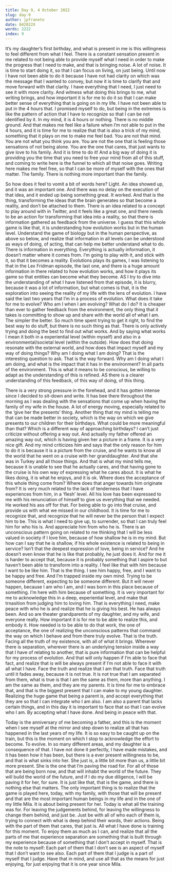 ```yaml
---
title: Day 9, 4 October 2022
slug: day-9
author: jpfraneto
date: 042022X
words: 2222
index: 9
---
```


It’s my daughter’s first birthday, and what is present in me is this willingness to feel different from what I feel. There is a constant sensation present in me related to not being able to provide myself what I need in order to make the progress that I need to make, and that is bringing noise. A lot of noise. It is time to start doing it, so that I can focus on living, on just being. Until now I have not been able to do it because I have not had clarity on which was the message that I wanted to convey, but now it is time to clarify that and move forward with that clarity. I have everything that I need, I just need to see it with more clarity. And witness what doing this brings to me, what writing brings, and how important it is for me to do it so that I can make better sense of everything that is going on in my life. I have not been able to put in the 4 hours that. I promised myself to do, but being in the extremes is like the pattern of action that I have to recognize so that I can be not identified by it. In my mind, it is 4 hours or nothing. There is no middle ground. And that makes me feel like a failure when I’m not able to put in the 4 hours, and it is time for me to realize that that is also a trick of my mind, something that it plays on me to make me feel bad. You are not that mind. You are not what you think you are. You are not the one that is feeling those sensations of not being alone. You are the one that cares, that just wants to give love to his family. And it is time to do it! And a big way of doing it is providing you the time that you need to free your mind from all of this stuff, and coming to write here is the funnel to which all that noise goes. Writing here makes me feel free, so that I can be more of myself with the ones that matter. The family. There is nothing more important than the family.

So how does it feel to vomit a bit of words here? Light. An idea showed up, and it was an important one. And there was no delay on the execution of that idea, and it ended up being something great. It worked. And that is the thing, transforming the ideas that the brain generates so that become a reality, and don’t be attached to them. There is an idea related to a concept to play around with in Twitter, and it feels like a great one, and there needs to be an action for transforming that idea into a reality, so that there is information gathered as feedback from the universe. I guess that this whole game is like that, it is understanding how evolution works but in the human level. Understand the game of biology but in the human perspective, as above so below, and realize that information in all levels can be understood as ways of doing, of acting, that can help me better understand what to do. There is information in everything. Everything is actually information, it doesn’t matter where it comes from. I’m going to play with it, and stick with it, so that it becomes a reality. Evolutions plays its games, I was listening to that in the Lex Fridman episode, the last one, and there is a huge amount information in there related to how evolution works, and how it plays its game so that entities can become what they become. AS I try to dive into the understanding of what I have listened from that episode, it is blurry, because it was a lot of information, but what comes is that, it is the exploration into seeing the reality of my life with the lens of evolution. I have said the last two years that I’m in a process of evolution. What does it take for me to evolve? Who am I when I am evolving? What do I do? It is cheaper than ever to gather feedback from the environment, the only thing that it takes is committing to show up and share with the world all of what I am. The simpler the better. So much time spent trying to get it right, to find the best way to do stuff, but there is no such thing as that. There is only actively trying and doing the best to find out what works. And by saying what works I mean it both in a experiential level (within myself) and also in a environmental/societal level (within the outside). How does that doing resonate with the external world, and how does that impact myself and my way of doing things? Why am I doing what I am doing? That is the interesting question to ask. That is the way forward. Why am I doing what I am doing, and what is the impact that it has in the environment? In all parts of the environment. This is what it means to be conscious, be willing to adapt as the understanding of this is refined. AS there is a clearer understanding of this feedback, of this way of doing, of this thing.

There is a very strong pressure in the forehead, and it has gotten intense since I decided to sit-down and write. It has bee there throughout the morning as I was dealing with the sensations that come up when having the family of my wife in the house. A lot of energy moving, especially related to the ‘give her the presents’ thing. Another thing that my mind is telling me that can be made better in society, which is the way on which we give presents to our children for their birthdays. What could be more meaningful than that? Which is a different way of approaching birthdays? I can’t just criticize without offering a way out. And actually my father offered an amazing way out, which is having given her a picture in a frame. It is a very nice gift. And my mind criticizes him and says that the only reason for him to do it is because it is a picture from the cruise, and he wants to know all the world that he went on a cruise with her granddaughter. And that she was in Turkey and all those things. And that is what my mind tells me, because it is unable to see that he actually cares, and that having gone to the cruise is his own way of expressing what he cares about. It is what he likes doing, it is what he enjoys, and it is ok. Where does the acceptance of this whole thing come from? Where does that anger towards him originate from? It is very much related to the lack of tenderness that I have experiences from him, in a ‘flesh’ level. All his love has been expressed to me with his renunciation of himself to give us everything that we needed. He worked his ass off for that. For being able to go into that cruise, and provide us with what we missed in our childhood. It is time for me to recognize that, and recognize that he will never be the person that I expect him to be. This is what I need to give up, to surrender, so that I can truly feel him for who his is. And appreciate him from who he is. There is an unconscious pattern going on related to me thinking that I will be less valued in society if I love him, because of how shallow he is in my mind. But how can I say that he is shallow, if his whole existence is related to being in service? Isn’t that the deepest expression of love, being in service? And he doesn’t even know that he is like that probably, he just does it. And for me it is harder to accept that, because it is probably something that I aspire to but haven’t been able to transform into a reality. I feel like that with him because I want to be like him. That is the thing. I see him happy, free, and I want to be happy and free. And I’m trapped inside my own mind. Trying to be someone different, expecting to be someone different. But it will never happen, because I am who I am, and I was born in this place because of something. I’m here with him because of something. It is very important for me to acknowledge this in a deep, experiential level, and make that trnasition from judging him to loving him. That is everything I need, make peace with who he is and realize that he is giving his best. He has always been. And so are theater grandparents of my daughter, and my wife, and everyone really. How important it is for me to be able to realize this, and embody it. How needed is to be able to do that work, the one of acceptance, the one of realizing the unconscious patterns that command the way on which I behave and from there truly evolve. That is the truth. Facing all the truth of my existence, with all of what it brings. Wherever there is separation, wherever there is an underlying tension inside a way that I have of relating to another, that is pure information that can be helpful for my process of evolution. And that will only happen if I’m able to face that fact, and realize that is will be always present if I’m not able to face it with all what I have. Face the truth and realize that I am that truth. Face that truth until it fades away, because it is not true. It is not true that I am separated from them, what is true is that I am the same as them, more than anything. I am the same as them, and they are my parents. It is time for me to embrace that, and that is the biggest present that I can make to my young daughter. Realizing the huge game that being a parent is, and accept everything that they are so that I can integrate who I am also. I am also a parent that lacks certain things, and in this day it is important to face that so that I can evolve who I am. By accepting what I have done. And being in peace with that.

Today is the anniversary of me becoming a father, and this is the moment when I see myself at the mirror and step down to realize all that has happened in the last years of my life. It is so easy to be caught up on the train, but this is the moment on which I stop to acknowledge the effort to become. To evolve. In so many different areas, and my daughter is a consequence of that. I have not done it perfectly, I have made mistakes, and it has been how it has been, but there is a ever present willingness to be, and that is what sinks into her. She just is, a little bit more than us, a little bit more present. She is the one that I’m paving the road for. For all of those that are being born now, and that will inhabit the world of the future. They will build the world of the future, and if I do my due diligence, I will be paving it for her, for sure. It is just like that, that is the game, and there is nothing else that matters. The only important thing is to realize that the game is played here, today, with my family, with those that will be present and that are the most important human beings in my life and in the one of my little Mila. It is about being present for her. Today is what all the training was for. For leaving the judgements behind, for leaving the willingness to change them behind, and just be. Just be with all of who each of them is, trying to connect with what is deep behind their words, their actions. Being with the part of them that cares, that just is. All what I have done is training for this moment. To enjoy them as much as I can, and realize that all the parts of me that experience separation are something that is built through my experience because of something that I don’t accept in myself. That is the note to myself: Each part of them that I don’t see is an aspect of myself that I don’t want to see also. Each part of them that I judge is a part of myself that I judge. Have that in mind, and use all that as the means for just enjoying, for just enjoying that it is one year since Mila.
